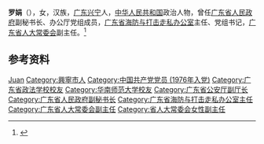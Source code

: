'''罗娟'''（{{bd|1959年|1月||catIdx=Luo罗}}），女，汉族，[[广东|广东]][[兴宁市|兴宁]]人，[[中华人民共和国|中华人民共和国]]政治人物，曾任[[广东省人民政府|广东省人民政府]]副秘书长、办公厅党组成员，[[广东省海防与打击走私办公室|广东省海防与打击走私办公室]]主任、党组书记，[[广东省人大常委会|广东省人大常委会]]副主任。<ref>{{Cite web|title=广东省新一届人大常委会主任、副主任简历(主任李玉妹)|url=http://district.ce.cn/newarea/sddy/201801/31/t20180131_27992531_3.shtml|accessdate=2020-07-12|work=中国经济网|archive-date=2020-07-12|archive-url=https://web.archive.org/web/20200712005206/http://district.ce.cn/newarea/sddy/201801/31/t20180131_27992531_3.shtml|dead-url=no}}</ref>

== 参考资料 ==
{{reflist}}

{{中国人物小作品}}

{{Authority control}}
{{DEFAULTSORT:Luo罗}}
[[Category:罗姓|Juan]]
[[Category:興寧市人|Category:興寧市人]]
[[Category:中国共产党党员_(1976年入党)|Category:中国共产党党员 (1976年入党)]]
[[Category:广东省政法学校校友|Category:广东省政法学校校友]]
[[Category:华南师范大学校友|Category:华南师范大学校友]]
[[Category:广东省公安厅副厅长|Category:广东省公安厅副厅长]]
[[Category:广东省人民政府副秘书长|Category:广东省人民政府副秘书长]]
[[Category:广东省海防与打击走私办公室主任|Category:广东省海防与打击走私办公室主任]]
[[Category:广东省人大常委会副主任|Category:广东省人大常委会副主任]]
[[Category:省人大常委会女性副主任|Category:省人大常委会女性副主任]]